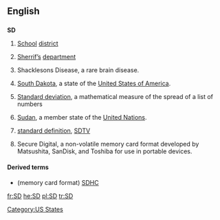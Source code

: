 {{also|s.d.|S.D.|.sd}}
==English==

==={{abbreviation}}===
'''SD'''

# [[school|School]] [[district]]
# {{police}} [[sheriff|Sherrif’s]] [[department]]
# {{medical}} Shacklesons Disease, a rare brain disease.
# {{US}} [[South Dakota]], a state of the [[United States of America]].
# {{math}} [[standard deviation|Standard deviation]], a mathematical measure of the spread of a list of numbers
# [[Sudan]], a member state of the [[United Nations]].
# {{television}} [[standard definition]], [[SDTV]]
# Secure Digital, a non-volatile memory card format developed by Matsushita, SanDisk, and Toshiba for use in portable devices.

====Derived terms====
* (memory card format) [[SDHC]]

[[Category:US States]]

[[fr:SD]]
[[he:SD]]
[[pl:SD]]
[[tr:SD]]